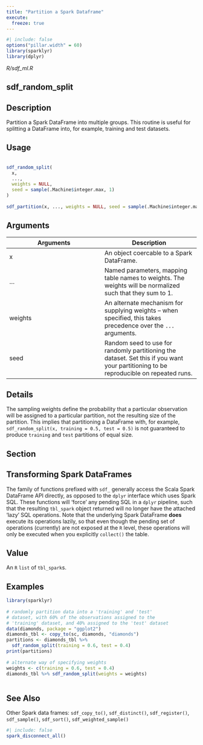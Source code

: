 ```yaml
---
title: "Partition a Spark Dataframe"
execute:
  freeze: true
---
```


```r
#| include: false
options("pillar.width" = 60)
library(sparklyr) 
library(dplyr)
```

*R/sdf_ml.R*

## sdf_random_split

## Description
 Partition a Spark DataFrame into multiple groups. This routine is useful for splitting a DataFrame into, for example, training and test datasets. 


## Usage
```r
 
sdf_random_split( 
  x, 
  ..., 
  weights = NULL, 
  seed = sample(.Machine$integer.max, 1) 
) 
 
sdf_partition(x, ..., weights = NULL, seed = sample(.Machine$integer.max, 1)) 
```

## Arguments
|Arguments|Description|
|---|---|
| x | An object coercable to a Spark DataFrame. |
| ... | Named parameters, mapping table names to weights. The weights will be normalized such that they sum to 1. |
| weights | An alternate mechanism for supplying weights -- when specified, this takes precedence over the `...` arguments. |
| seed | Random seed to use for randomly partitioning the dataset. Set this if you want your partitioning to be reproducible on repeated runs. |

## Details
 The sampling weights define the probability that a particular observation will be assigned to a particular partition, not the resulting size of the partition. This implies that partitioning a DataFrame with, for example,  `sdf_random_split(x, training = 0.5, test = 0.5)`  is not guaranteed to produce `training` and `test` partitions of equal size. 

## Section

## Transforming Spark DataFrames

   The family of functions prefixed with `sdf_` generally access the Scala Spark DataFrame API directly, as opposed to the `dplyr` interface which uses Spark SQL. These functions will 'force' any pending SQL in a `dplyr` pipeline, such that the resulting `tbl_spark` object returned will no longer have the attached 'lazy' SQL operations. Note that the underlying Spark DataFrame **does** execute its operations lazily, so that even though the pending set of operations (currently) are not exposed at the `R` level, these operations will only be executed when you explicitly `collect()` the table. 

## Value
 An `R` `list` of `tbl_spark`s. 


## Examples
```r
library(sparklyr)
 
# randomly partition data into a 'training' and 'test' 
# dataset, with 60% of the observations assigned to the 
# 'training' dataset, and 40% assigned to the 'test' dataset 
data(diamonds, package = "ggplot2") 
diamonds_tbl <- copy_to(sc, diamonds, "diamonds") 
partitions <- diamonds_tbl %>% 
  sdf_random_split(training = 0.6, test = 0.4) 
print(partitions) 
 
# alternate way of specifying weights 
weights <- c(training = 0.6, test = 0.4) 
diamonds_tbl %>% sdf_random_split(weights = weights) 
 
```

## See Also
 Other Spark data frames:  `sdf_copy_to()`, `sdf_distinct()`, `sdf_register()`, `sdf_sample()`, `sdf_sort()`, `sdf_weighted_sample()` 


```r
#| include: false
spark_disconnect_all()
```
